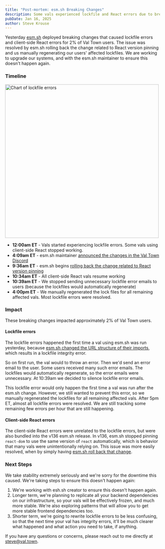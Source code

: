 ```yaml
---
title: "Post-mortem: esm.sh Breaking Changes"
description: Some vals experienced lockfile and React errors due to breaking changes in esm.sh
pubDate: Jan 16, 2025
author: Steve Krouse
---
```



Yesterday [esm.sh](https://esm.sh) deployed breaking changes that caused lockfile errors and client-side React errors for 2% of Val Town users. The issue was resolved by esm.sh rolling back the change related to React version pinning and us manually regenerating our users' affected lockfiles. We are working to upgrade our systems, and with the esm.sh maintainer to ensure this doesn't happen again.

### Timeline

<div style={{ display: "flex", justifyContent: "center" }}>
  <Image src={Chart} alt="Chart of lockfile errors" width="500px" />
</div>

- **12:00am ET** - Vals started experiencing lockfile errors. Some vals using client-side React stopped working.
- **4:09am ET** - esm.sh maintainer [announced the changes in the Val Town Discord](https://discord.com/channels/1020432421243592714/1020432421243592717/1329014642223218741)
- **9:36am ET** - esm.sh begins [rolling back the change related to React version pinning](https://github.com/esm-dev/esm.sh/pull/1032)
- **10:34am ET** - All client-side React vals resume working
- **10:39am ET** - We stopped sending unnecessary lockfile error emails to users (because the lockfiles would automatically regenerate)
- **4:00pm ET** - We manually regenerated the lock files for all remaining affected vals. Most lockfile errors were resolved.

### Impact

These breaking changes impacted approximately 2% of Val Town users.

#### Lockfile errors

The lockfile errors happened the first time a val using esm.sh was run yesterday, because [esm.sh changed the URL structure of their imports](https://github.com/esm-dev/esm.sh/releases/tag/v136), which results in a lockfile integrity error.

So on first run, the val would to throw an error. Then we'd send an error email to the user. Some users received many such error emails. The lockfiles would automatically regenerate, so the error emails were unnecessary. At 10:39am we decided to silence lockfile error emails.

This lockfile error would only happen the first time a val was run after the esm.sh change. However, we still wanted to prevent this error, so we manually regenerated the lockfiles for all remaining affected vals. After 5pm ET, almost all lockfile errors were resolved. We are still tracking some remaining few errors per hour that are still happening.

#### Client-side React errors

The client-side React errors were unrelated to the lockfile errors, but were also bundled into the v136 esm.sh release. In v136, esm.sh stopped pinning `react-dom` to use the same version of `react` automatically, which is behavior that many vals were unintentionally relying on. This issue was more easily resolved, when by simply having [esm.sh roll back that change](https://github.com/esm-dev/esm.sh/pull/1032).

### Next Steps

We take stability extremely seriously and we're sorry for the downtime this caused. We're taking steps to ensure this doesn't happen again:

1. We're working with esh.sh creator to ensure this doesn't happen again.
2. Longer term, we're planning to replicate all your backend dependencies on our infrastructure, so your vals will be effectively frozen, and much more stable. We're also exploring patterns that will allow you to get more stable frontend dependencies too.
3. Shorter term, we're going to rewrite lockfile errors to be less confusing, so that the next time your val has integrity errors, it'll be much clearer what happened and what action you need to take, if anything.

If you have any questions or concerns, please reach out to me directly at steve@val.town.
